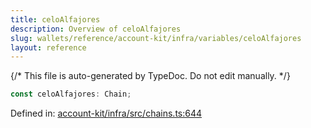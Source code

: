 ```yaml
---
title: celoAlfajores
description: Overview of celoAlfajores
slug: wallets/reference/account-kit/infra/variables/celoAlfajores
layout: reference
---
```


{/* This file is auto-generated by TypeDoc. Do not edit manually. */}

```ts
const celoAlfajores: Chain;
```

Defined in: [account-kit/infra/src/chains.ts:644](https://github.com/alchemyplatform/aa-sdk/blob/17aad1f572375d42a06c7e3238078a88a435d459/account-kit/infra/src/chains.ts#L644)
